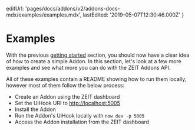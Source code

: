 
  editUrl: 'pages/docs/addons/v2/addons-docs-mdx/examples/examples.mdx',
  lastEdited: '2019-05-07T12:30:46.000Z'
}

# Examples

With the previous [getting started](/docs/addons/#getting-started) section, you should now have a clear idea of how to create a simple Addon. In this section, let's look at a few more examples and see what more you can do with the ZEIT Addons API.

All of these examples contain a README showing how to run them locally, however most of them follow the below process:

- Create an Addon using the ZEIT dashboard
- Set the UiHook URI to <http://localhost:5005>
- Install the Addon
- Run the Addon's UiHook locally with `now dev -p 5005`
- Access the Addon installation from the ZEIT dashboard

<Counter />
<BasicForm />
<UsingMetadata />
<MongoDbAtlas />
